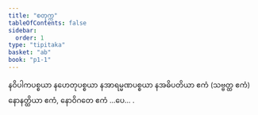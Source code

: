```yaml
---
title: "စတုက္က"
tableOfContents: false
sidebar:
  order: 1
type: "tipitaka"
basket: "ab"
book: "p1-1"
---
```



<DynamicBreadcrumb />

<Paragraph number="269" book="p1-1">
နဝိပါကပစ္စယာ နဟေတုပစ္စယာ နအာရမ္မဏပစ္စယာ နအဓိပတိယာ ဧကံ (သဗ္ဗတ္ထ ဧကံ) နောနတ္ထိယာ ဧကံ, နောဝိဂတေ ဧကံ …ပေ… .
</Paragraph>